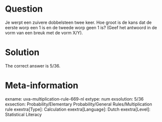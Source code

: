 Question
========

Je werpt een zuivere dobbelsteen twee keer. Hoe groot is de kans dat de eerste worp een 1 is en de tweede worp geen 1 is?
(Geef het antwoord in de vorm van een breuk met de vorm X/Y). 

Solution
========

The correct answer is 5/36.

Meta-information
================
exname: uva-multiplication-rule-669-nl 
extype: num 
exsolution: 5/36 
exsection: Probability/Elementary Probability/General Rules/Multiplication rule 
exextra[Type]: Calculation 
exextra[Language]: Dutch 
exextra[Level]: Statistical Literacy 

